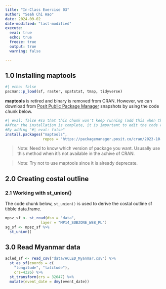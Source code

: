 ```yaml
---
title: "In-Class Exercise 03"
author: "Seah Chi Hao"
date: 2024-09-02
date-modified: "last-modified"
execute:
  eval: true
  echo: true
  freeze: true
  output: true
  warning: false

---
```


## 1.0 Installing maptools

```r
#| echo: false
pacman::p_load(sf, raster, spatstat, tmap, tidyverse)
```

**maptools** is retired and binary is removed from CRAN. However, we can download from [Posit Public Package Manager](https://packagemanager.posit.co) snapshots by using the code chunk below.
```r
#| eval: false #so that this chunk won't keep running (add this when there is adhoc installation)
#After the installation is complete, it is important to edit the code chunk to avoid maptools being downloaded and installed each time.
#By adding "#| eval: false"
install.packages("maptools",
                 repos = "https://packagemanager.posit.co/cran/2023-10-13")
```
> Note: Need to know which version of package you want. Ususally use this method when it's not available in the achive of CRAN.

> Note: Try not to use maptools since it is already deprecate.

## 2.0 Creating costal outline

### 2.1 Working with st_union()
The code chunk below, `st_union()` is used to derive the costal outline sf tibble data.frame.

```r
mpsz_sf <- st_read(dsn = "data", 
                layer = "MP14_SUBZONE_WEB_PL")
sg_sf <- mpsz_sf %>%
  st_union()
```

## 3.0 Read Myanmar data

```r
acled_sf <- read_csv("data/ACLED_Myanmar.csv") %>%
  st_as_sf(coords = c(
    "longitude", "latitude"),
    crs=4326) %>%
  st_transform(crs = 32647) %>%
  mutate(event_date = dmy(event_date))
```